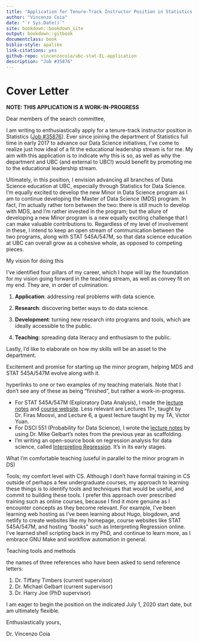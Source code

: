 ```yaml
--- 
title: "Application for Tenure-Track Instructor Position in Statistics at UBC"
author: "Vincenzo Coia"
date: "`r Sys.Date()`"
site: bookdown::bookdown_site
output: bookdown::gitbook
documentclass: book
biblio-style: apalike
link-citations: yes
github-repo: vincenzocoia/ubc-stat-EL-application
description: "Job #35876"
---
```


# Cover Letter

**NOTE: THIS APPLICATION IS A WORK-IN-PROGRESS**

Dear members of the search committee,

I am writing to enthusiastically apply for a tenure-track instructor position in Statistics ([Job #35876](https://www.stat.ubc.ca/three-tenure-track-instructor-positions-statistics-35876)). Ever since joining the department of Statistics full time in early 2017 to advance our Data Science initiatives, I've come to realize just how ideal of a fit the educational leadership stream is for me. My aim with this application is to indicate why this is so, as well as why the department and UBC (and external to UBC!) would benefit by promoting me to the educational leadership stream.

Ultimately, in this position, I envision advancing all branches of Data Science education at UBC, especially through Statistics for Data Science. I'm equally excited to develop the new Minor in Data Science program as I am to continue developing the Master of Data Science (MDS) program. In fact, I'm actually rather torn between the two: there is still much to develop with MDS, and I'm rather invested in the program; but the allure of developing a new Minor program is a new equally exciting challenge that I can make valuable contributions to. Regardless of my level of involvement in these, I intend to keep an open stream of communication between the two programs, along with STAT 545A/547M, so that data science education at UBC can overall grow as a cohesive whole, as opposed to competing pieces. 

My vision for doing this 

I've identified four pillars of my career, which I hope will lay the foundation for my vision going forward in the teaching stream, as well as convey fit on my end. They are, in order of culmination:

1. __Application__: addressing real problems with data science.


2. __Research__: discovering better ways to do data science.
3. __Development__: turning new research into programs and tools, which are ideally accessible to the public.
4. __Teaching__: spreading data literacy and enthusiasm to the public.


Lastly, I'd like to elaborate on how my skills will be an asset to the department. 

Excitement and promise for starting up the minor program, helping MDS and STAT 545A/547M evolve along with it.

hyperlinks to one or two examples of my teaching materials. Note that I don't see any of these as being "finished", but rather a work-in-progress.

- For STAT 545A/547M (Exploratory Data Analysis), I made the [lecture notes](https://stat545guidebook.netlify.com/) and [course website](https://stat545.stat.ubc.ca/). Less relevant are Lectures 11+, taught by Dr. Firas Moosvi, and Lecture 6, a guest lecture taught by my TA, Victor Yuan.
- For DSCI 551 (Probability for Data Science), I wrote the [lecture notes](https://ubc-mds.github.io/DSCI_551_stat-prob-dsci/lectures/) by using Dr. Mike Gelbart's notes from the previous year as scaffolding.
- I'm writing an open-source book on regression analysis for data science, called [Interpreting Regression](https://interpreting-regression.netlify.com/). It's in its early stages.

What I'm comfortable teaching (useful in parallel to the minor program in DS)

Tools; my comfort level with CS. Although I don't have formal training in CS outside of perhaps a few undergraduate courses, my approach to learning these things is to identify tools and techniques that would be useful, and commit to building these tools. I prefer this approach over prescribed training such as online courses, because I find it more genuine as I encounter concepts as they become relevant. For example, I've been learning web hosting as I've been learning about Hugo, blogdown, and netlify to create websites like my homepage, course websites like STAT 545A/547M, and hosting "books" such as Interpreting Regression online. I've learned shell scripting back in my PhD, and continue to learn more, as I embrace GNU Make and workflow automation in general. 

Teaching tools and methods

the names of three references who have been asked to send reference letters:

1. Dr. Tiffany Timbers (current supervisor)
2. Dr. Michael Gelbart (current supervisor)
3. Dr. Harry Joe (PhD supervisor)

I am eager to begin the position on the indicated July 1, 2020 start date, but am ultimately flexible. 

Enthusiastically yours,

Dr. Vincenzo Coia
